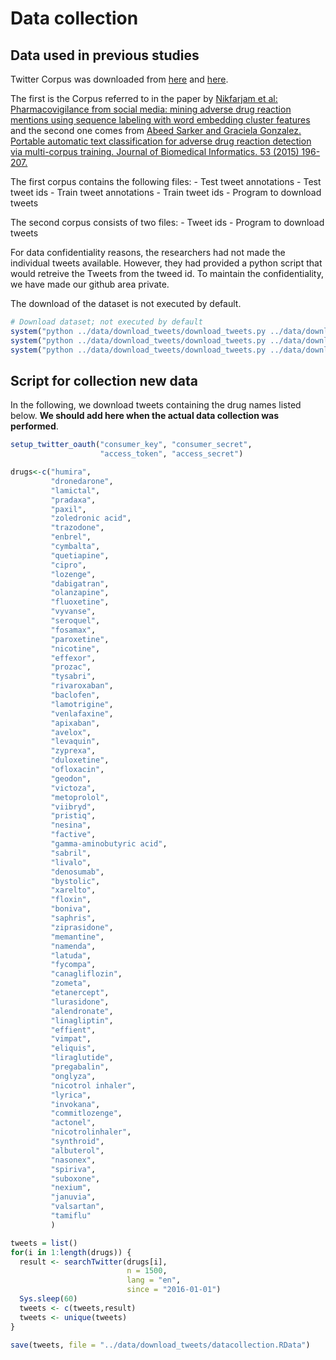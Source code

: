 # Data collection

## Data used in previous studies

Twitter Corpus was downloaded from [here](http://diego.asu.edu/Publications/ADRMine.html) and [here](http://diego.asu.edu/downloads/twitter_annotated_corpus/).

The first is the Corpus referred to in the paper by [Nikfarjam et al: 
Pharmacovigilance from social media: mining adverse drug reaction mentions using sequence labeling with word embedding cluster features](http://www.ncbi.nlm.nih.gov/pubmed/25755127) and the second one comes from [Abeed Sarker and Graciela Gonzalez. Portable automatic text classification for adverse drug reaction detection via multi-corpus training. Journal of Biomedical Informatics. 53 (2015) 196-207.](http://diego.asu.edu/Publications/ADRClassify.html)

The first corpus contains the following files:
  - Test tweet annotations
  - Test tweet ids
  - Train tweet annotations
  - Train tweet ids
  - Program to download tweets
  
The second corpus consists of two files:
  - Tweet ids
  - Program to download tweets

For data confidentiality reasons, the researchers had not made the individual tweets available. However, they had provided a python script that would retreive the Tweets from the tweed id. To maintain the confidentiality, we have made our github area private.

The download of the dataset is not executed by default.

```r
# Download dataset; not executed by default
system("python ../data/download_tweets/download_tweets.py ../data/download_tweets/train_tweet_ids.tsv ../data/download_tweets/full_train_tweet_ids.tsv")
system("python ../data/download_tweets/download_tweets.py ../data/download_tweets/test_tweet_ids.tsv ../data/download_tweets/full_test_tweet_ids.tsv")
system("python ../data/download_tweets/download_tweets.py ../data/download_tweets/Twitter_corpus_releaseset_external.txt ../data/download_tweets/binary_tweets_downloaded.tsv")
```

## Script for collection new data

In the following, we download tweets containing the drug names listed below. **We should add here when the actual data collection was performed**.

```r
setup_twitter_oauth("consumer_key", "consumer_secret", 
                    "access_token", "access_secret")

drugs<-c("humira", 
         "dronedarone",
         "lamictal",
         "pradaxa",
         "paxil",
         "zoledronic acid",
         "trazodone",
         "enbrel",
         "cymbalta",
         "quetiapine",
         "cipro",
         "lozenge",
         "dabigatran",
         "olanzapine",
         "fluoxetine",
         "vyvanse",
         "seroquel",
         "fosamax",
         "paroxetine",
         "nicotine",
         "effexor",
         "prozac",
         "tysabri",
         "rivaroxaban",
         "baclofen",
         "lamotrigine",
         "venlafaxine",
         "apixaban",
         "avelox",
         "levaquin",
         "zyprexa",
         "duloxetine",
         "ofloxacin",
         "geodon",
         "victoza",
         "metoprolol",
         "viibryd",
         "pristiq",
         "nesina",
         "factive",
         "gamma-aminobutyric acid",
         "sabril",
         "livalo",
         "denosumab",
         "bystolic",
         "xarelto",
         "floxin",
         "boniva",
         "saphris",
         "ziprasidone",
         "memantine",
         "namenda",
         "latuda",
         "fycompa",
         "canagliflozin",
         "zometa",
         "etanercept",
         "lurasidone",
         "alendronate",
         "linagliptin",
         "effient",
         "vimpat",
         "eliquis",
         "liraglutide",
         "pregabalin",
         "onglyza",
         "nicotrol inhaler",
         "lyrica",
         "invokana",
         "commitlozenge",
         "actonel",
         "nicotrolinhaler",
         "synthroid",
         "albuterol",
         "nasonex",
         "spiriva",
         "suboxone",
         "nexium",
         "januvia",
         "valsartan",
         "tamiflu"
         )

tweets = list()
for(i in 1:length(drugs)) {
  result <- searchTwitter(drugs[i],
                          n = 1500,
                          lang = "en",
                          since = "2016-01-01")
  Sys.sleep(60)
  tweets <- c(tweets,result)
  tweets <- unique(tweets)
}

save(tweets, file = "../data/download_tweets/datacollection.RData")
```